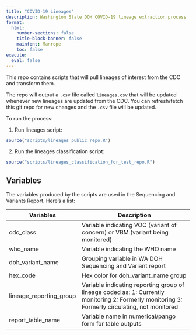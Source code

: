 ```yaml
---
title: "COVID-19 Lineages"
description: Washington State DOH COVID-19 lineage extraction process
format: 
  html: 
    number-sections: false
    title-block-banner: false
    mainfont: Manrope
    toc: false
execute: 
  eval: false
---
```


This repo contains scripts that will pull lineages of interest from the CDC and transform them.

The repo will output a `.csv` file called `lineages.csv` that will be updated whenever new lineages are updated from the CDC. You can refresh/fetch this git repo for new changes and the `.csv` file will be updated.

To run the process:

1.  Run lineages script:

```r
source("scripts/lineages_public_repo.R")
```

2.  Run the lineages classification script:

```r
source("scripts/lineages_classification_for_test_repo.R")
```

## Variables

The variables produced by the scripts are used in the Sequencing and Variants Report. Here's a list:

| Variables               | Description                                                                                                                                    |
|---------------|---------------------------------------------------------|
| cdc_class               | Variable indicating VOC (variant of concern) or VBM (variant being monitored)                                                                  |
| who_name                | Variable indicating the WHO name                                                                                                               |
| doh_variant_name        | Grouping variable in WA DOH Sequencing and Variant report                                                                                      |
| hex_code                | Hex color for doh_variant_name group                                                                                                           |
| lineage_reporting_group | Variable indicating reporting group of lineage coded as: 1: Currently monitoring 2: Formerly monitoring 3: Formerly circulating, not monitored |
| report_table_name       | Variable name in numerical/pango form for table outputs                                                                                        |